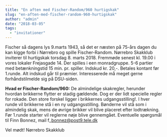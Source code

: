 ```yaml
---
title: "En aften med Fischer-Random/960 hurtigskak"
slug: "en-aften-med-fischer-random-960-hurtigskak"
author: "admin"
date: "2018-03-05"
tags: 
  - "invitationer"
---
```


Fischer så dagens lys 9.marts 1943, så det er næsten på 75-års dagen du kan kigge forbi i Nørrebro og spille Fischer-Random. Nørrebro Skakklub inviterer til hurtigskak torsdag 8. marts 2018. Fremmøde senest kl. 19.00 i vores lokaler Frejasgade 14. Der spilles i een monradgruppe. 5-6 partier med betænkningstid 15 min. pr. spiller. Indskud kr. 20,-. Betales kontant før 1.runde. Alt indskud går til præmier. Interesserede må meget gerne forhåndstilmelde sig på DSU-siden.

**Hvad er Fischer-Random/960:** De almindelige skakregler, herunder hvordan brikkerne flytter er stadig gældende. Dog er der lidt specielle regler for rokade. Den store forskel ligger i brikkernes udgangsstilling!. I hver runde vil brikkerne stå i en ny udgangsstilling. Bønderne vil stå som i almindelig skak, mens de øvrige brikker vil blive placeret efter lodtrækning. Før 1.runde starter vil reglerne nøje blive gennemgået. Eventuelle spørgsmål til Finn Bonnez, mail f\_bonnez@post9.tele.dk

Vel mødt! Nørrebro Skakklub
